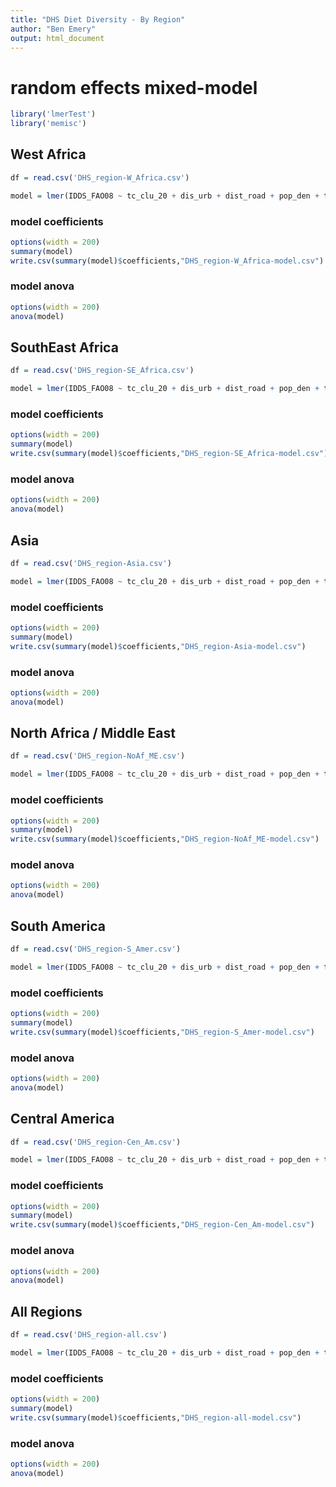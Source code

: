 ```yaml
---
title: "DHS Diet Diversity - By Region"
author: "Ben Emery"
output: html_document
---
```


# random effects mixed-model

```r
library('lmerTest')
library('memisc')
```

## West Africa

```r
df = read.csv('DHS_region-W_Africa.csv')

model = lmer(IDDS_FAO08 ~ tc_clu_20 + dis_urb + dist_road + pop_den + timewater + tlu + agemonths + educationyearshead + improvedtoilet + improvedwater_who + sexhead + wealthindex + chirts_lt_avg + chirps_30_yr_avg + chirts_prev_yr_z + chirps_prev_yr_z + chirts_cur_yr_z + chirps_cur_yr_z + (1 | countrycode) + (1 | cluster_unique), df)
```
### model coefficients
```r
options(width = 200)
summary(model)
write.csv(summary(model)$coefficients,"DHS_region-W_Africa-model.csv")
```
### model anova
```r
options(width = 200)
anova(model)
```

## SouthEast Africa

```r
df = read.csv('DHS_region-SE_Africa.csv')

model = lmer(IDDS_FAO08 ~ tc_clu_20 + dis_urb + dist_road + pop_den + timewater + tlu + agemonths + educationyearshead + improvedtoilet + improvedwater_who + sexhead + wealthindex + chirts_lt_avg + chirps_30_yr_avg + chirts_prev_yr_z + chirps_prev_yr_z + chirts_cur_yr_z + chirps_cur_yr_z + (1 | countrycode) + (1 | cluster_unique), df)
```
### model coefficients
```r
options(width = 200)
summary(model)
write.csv(summary(model)$coefficients,"DHS_region-SE_Africa-model.csv")
```
### model anova
```r
options(width = 200)
anova(model)
```

## Asia

```r
df = read.csv('DHS_region-Asia.csv')

model = lmer(IDDS_FAO08 ~ tc_clu_20 + dis_urb + dist_road + pop_den + timewater + tlu + agemonths + educationyearshead + improvedtoilet + improvedwater_who + sexhead + wealthindex + chirts_lt_avg + chirps_30_yr_avg + chirts_prev_yr_z + chirps_prev_yr_z + chirts_cur_yr_z + chirps_cur_yr_z + (1 | countrycode) + (1 | cluster_unique), df)
```
### model coefficients
```r
options(width = 200)
summary(model)
write.csv(summary(model)$coefficients,"DHS_region-Asia-model.csv")
```
### model anova
```r
options(width = 200)
anova(model)
```

## North Africa / Middle East

```r
df = read.csv('DHS_region-NoAf_ME.csv')

model = lmer(IDDS_FAO08 ~ tc_clu_20 + dis_urb + dist_road + pop_den + timewater + tlu + agemonths + educationyearshead + improvedtoilet + improvedwater_who + sexhead + wealthindex + chirts_lt_avg + chirps_30_yr_avg + chirts_prev_yr_z + chirps_prev_yr_z + chirts_cur_yr_z + chirps_cur_yr_z + (1 | cluster_unique), df)
```
### model coefficients
```r
options(width = 200)
summary(model)
write.csv(summary(model)$coefficients,"DHS_region-NoAf_ME-model.csv")
```
### model anova
```r
options(width = 200)
anova(model)
```

## South America

```r
df = read.csv('DHS_region-S_Amer.csv')

model = lmer(IDDS_FAO08 ~ tc_clu_20 + dis_urb + dist_road + pop_den + timewater + tlu + agemonths + educationyearshead + improvedtoilet + improvedwater_who + sexhead + wealthindex + chirts_lt_avg + chirps_30_yr_avg + chirts_prev_yr_z + chirps_prev_yr_z + chirts_cur_yr_z + chirps_cur_yr_z + (1 | countrycode) + (1 | cluster_unique), df)
```
### model coefficients
```r
options(width = 200)
summary(model)
write.csv(summary(model)$coefficients,"DHS_region-S_Amer-model.csv")
```
### model anova
```r
options(width = 200)
anova(model)
```

## Central America

```r
df = read.csv('DHS_region-Cen_Am.csv')

model = lmer(IDDS_FAO08 ~ tc_clu_20 + dis_urb + dist_road + pop_den + timewater + tlu + agemonths + educationyearshead + improvedtoilet + improvedwater_who + sexhead + wealthindex + chirts_lt_avg + chirps_30_yr_avg + chirts_prev_yr_z + chirps_prev_yr_z + chirts_cur_yr_z + chirps_cur_yr_z + (1 | countrycode) + (1 | cluster_unique), df)
```
### model coefficients
```r
options(width = 200)
summary(model)
write.csv(summary(model)$coefficients,"DHS_region-Cen_Am-model.csv")
```
### model anova
```r
options(width = 200)
anova(model)
```


## All Regions

```r
df = read.csv('DHS_region-all.csv')

model = lmer(IDDS_FAO08 ~ tc_clu_20 + dis_urb + dist_road + pop_den + timewater + tlu + agemonths + educationyearshead + improvedtoilet + improvedwater_who + sexhead + wealthindex + chirts_lt_avg + chirps_30_yr_avg + chirts_prev_yr_z + chirps_prev_yr_z + chirts_cur_yr_z + chirps_cur_yr_z + (1 | countrycode) + (1 | cluster_unique), df)
```
### model coefficients
```r
options(width = 200)
summary(model)
write.csv(summary(model)$coefficients,"DHS_region-all-model.csv")
```
### model anova
```r
options(width = 200)
anova(model)
```
